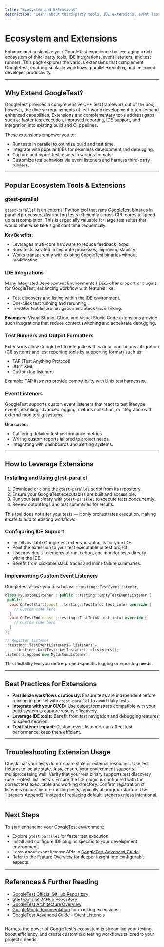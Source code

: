 ```yaml
---
title: "Ecosystem and Extensions"
description: "Learn about third-party tools, IDE extensions, event listeners, and test runners that enhance or complement GoogleTest, such as gtest-parallel, visual studio integrations, and TAP listeners."
---
```


# Ecosystem and Extensions

Enhance and customize your GoogleTest experience by leveraging a rich ecosystem of third-party tools, IDE integrations, event listeners, and test runners. This page explores the various extensions that complement GoogleTest, enabling scalable workflows, parallel execution, and improved developer productivity.

---

## Why Extend GoogleTest?

GoogleTest provides a comprehensive C++ test framework out of the box; however, the diverse requirements of real-world development often demand enhanced capabilities. Extensions and complementary tools address gaps such as faster test execution, improved reporting, IDE support, and integration into existing build and CI pipelines.

These extensions empower you to:

- Run tests in parallel to optimize build and test time.
- Integrate with popular IDEs for seamless development and debugging.
- Capture and report test results in various formats.
- Customize test behaviors via event listeners and harness third-party runners.

---

## Popular Ecosystem Tools & Extensions

### gtest-parallel

`gtest-parallel` is an external Python tool that runs GoogleTest binaries in parallel processes, distributing tests efficiently across CPU cores to speed up test completion. This is especially valuable for large test suites that would otherwise take significant time sequentially.

**Key Benefits:**

- Leverages multi-core hardware to reduce feedback loops.
- Runs tests isolated in separate processes, improving stability.
- Works transparently with existing GoogleTest binaries without modification.

### IDE Integrations

Many Integrated Development Environments (IDEs) offer support or plugins for GoogleTest, enhancing workflow with features like:

- Test discovery and listing within the IDE environment.
- One-click test running and rerunning.
- In-editor test failure navigation and stack trace linking.

**Examples:** Visual Studio, CLion, and Visual Studio Code extensions provide such integrations that reduce context switching and accelerate debugging.

### Test Runners and Output Formatters

Extensions allow GoogleTest to integrate with various continuous integration (CI) systems and test reporting tools by supporting formats such as:

- TAP (Test Anything Protocol)
- JUnit XML
- Custom log listeners

Example: TAP listeners provide compatibility with Unix test harnesses.

### Event Listeners

GoogleTest supports custom event listeners that react to test lifecycle events, enabling advanced logging, metrics collection, or integration with external monitoring systems.

**Use cases:**

- Gathering detailed test performance metrics.
- Writing custom reports tailored to project needs.
- Integrating with dashboards and alerting systems.

---

## How to Leverage Extensions

### Installing and Using gtest-parallel

1. Download or clone the `gtest-parallel` script from its repository.
2. Ensure your GoogleTest executables are built and accessible.
3. Run your test binary with `gtest-parallel` to execute tests concurrently.
4. Review output logs and test summaries for results.

This tool does not alter your tests — it only orchestrates execution, making it safe to add to existing workflows.

### Configuring IDE Support

- Install available GoogleTest extensions/plugins for your IDE.
- Point the extension to your test executable or test project.
- Use provided UI elements to run, debug, and monitor tests directly within the IDE.
- Benefit from clickable stack traces and inline failure summaries.

### Implementing Custom Event Listeners

GoogleTest allows you to subclass `::testing::TestEventListener`.

```cpp
class MyCustomListener : public ::testing::EmptyTestEventListener {
 public:
  void OnTestStart(const ::testing::TestInfo& test_info) override {
    // Custom code here
  }
  void OnTestEnd(const ::testing::TestInfo& test_info) override {
    // Custom code here
  }
};

// Register listener
::testing::TestEventListeners& listeners =
    ::testing::UnitTest::GetInstance()->listeners();
listeners.Append(new MyCustomListener);
```

This flexibility lets you define project-specific logging or reporting needs.

---

## Best Practices for Extensions

- **Parallelize workflows cautiously:** Ensure tests are independent before running in parallel with `gtest-parallel` to avoid flaky tests.
- **Integrate with your CI/CD:** Use output formatters compatible with your build system to capture results effectively.
- **Leverage IDE tools:** Benefit from test navigation and debugging features to speed iteration.
- **Test listener impact:** Custom event listeners can affect test performance; keep them efficient.

---

## Troubleshooting Extension Usage

<AccordionGroup title="Common Issues & Solutions with Extensions">
<Accordion title="gtest-parallel skips tests or reports failures unexpectedly">
Check that your tests do not share state or external resources. Use test fixtures to isolate state. Also, ensure your environment supports multiprocessing well.
</Accordion>
<Accordion title="IDE plugin doesn't discover tests">
Verify that your test binary supports test discovery (use `--gtest_list_tests`). Ensure the IDE plugin is configured with the correct test executable and working directory.
</Accordion>
<Accordion title="Custom event listeners not invoked">
Confirm registration of listeners occurs before running tests, typically at program startup. Use `listeners.Append()` instead of replacing default listeners unless intentional.
</Accordion>
</AccordionGroup>

---

## Next Steps

To start enhancing your GoogleTest environment:

- Explore `gtest-parallel` for faster test execution.
- Install and configure IDE plugins specific to your development environment.
- Learn about event listener APIs in [GoogleTest Advanced Guide](https://github.com/google/googletest/blob/main/docs/advanced.md#event-listeners).
- Refer to the [Feature Overview](overview/feature-landscape/feature-overview) for deeper insight into configurable aspects.

---

## References & Further Reading

- [GoogleTest Official GitHub Repository](https://github.com/google/googletest)
- [gtest-parallel GitHub Repository](https://github.com/google/gtest-parallel)
- [GoogleTest Architecture Overview](/overview/architecture-concepts/system-architecture-diagram)
- [GoogleMock Documentation](https://google.github.io/googletest/gmock_for_dummies.html) for mocking extensions
- [GoogleTest Advanced Guide - Event Listeners](https://github.com/google/googletest/blob/main/docs/advanced.md#event-listeners)

---

Harness the power of GoogleTest's ecosystem to streamline your testing, boost efficiency, and create customized testing workflows tailored to your project's needs.
